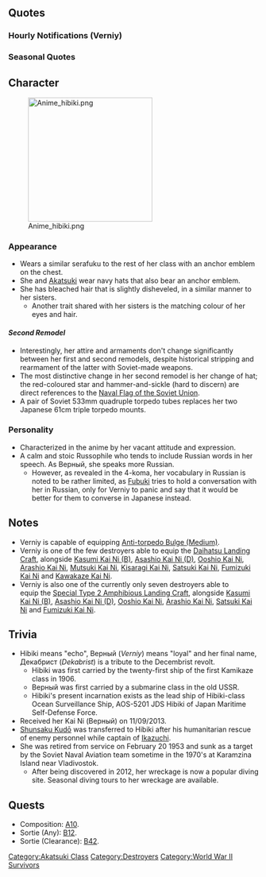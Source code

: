 {{ShipPageHeader}}
==Quotes==
{{ShipQuotes
|Introduction = 響だよ。その活躍ぶりから、不死鳥の通り名もあるよ
|Introduction/En = I'm Hibiki. I'm also referred to as "The Phoenix" from my exploits.

|Introduction/Verniy = ひび…Верный（ｳﾞｪｰﾙﾇｲ）だ。信頼できると言う意味の名なんだ
|Introduction/Verniy/En = I'm Hibi— Verniy. It's a name that has the meaning of "Faithful" (in Russian).

|Library = 数ある特型駆逐艦の中で、最後まで生き残ったのが、響。<br>転戦の後、あの大和水上特攻時には修理で同行できなかったんだ。<br>賠償艦としてソ連に引き渡され「信頼できる」という意味の艦名になったんだ。
|Library/En = Surviving till the very end among the many special-class destroyers was I, Hibiki.<br>After experiencing several battles, I was unable to accompany the Yamato Surface Special Attack Force due to repairs.<br>I was handed over to the Soviet Union as a prize of war, and was given a name that means "Faithful" (in Russian).

|Secretary 1 = 司令官、何だい？
|Secretary 1/En = Commander, what is it?

|Secretary 1/Verniy = 司令官、大丈夫か？
|Secretary 1/Verniy/En = Commander, are you alright?

|Secretary 2 = そろそろ戻っても、いいかな？
|Secretary 2/En = Is it fine if I return soon?
|Secretary 2/Note = Verniy Secretary(2) is the same as Hibiki Secretary(3)

|Secretary 2/Verniy = 司令官、作戦命令を
|Secretary 2/Verniy/En = Commander, your orders please.

|Secretary 3 = 司令官、作戦命令を
|Secretary 3/En = Commander, your orders please.

|Secretary 3/Verniy = до свидания（ﾀﾞｽﾋﾞﾀﾞｰﾆｬ）
|Secretary 3/Verniy/En = Farewell.

|Idle/Verniy = 大丈夫だよ。私は一人でも。
|Idle/Verniy/En = It's all right. Even if I am alone.
|Idle/Verniy/Note = She was the sole survivor of the Akatsuki-class destroyers, as well as one of the few ships that survived the war.

|Secretary Married = 司令官、疲れてない？
|Secretary Married/En = Commander, aren't you tired?

|Wedding = 司令官、愛とか恋とかって…なんのことなんだ…？　えっ？教えてくれるのか？
|Wedding/En = Commander, things like affection and love... what are they...? Eh? You'll teach me?

|Looking At Scores = 司令官に連絡みたいだよ
|Looking At Scores/En = It appears there is a message for you, Commander.

|Joining A Fleet = 了解、響、出撃する。
|Joining A Fleet/En = Roger, Hibiki, heading out.

|Joining A Fleet/Verniy = 了解、Верный（ｳﾞｪｰﾙﾇｲ）、出撃する。
|Joining A Fleet/Verniy/En = Roger, Verniy, heading out.

|Equipment 1 = Хорошо(ﾊﾗｼｮｰ)…こいつは力を感じる。
|Equipment 1/En = Marvelous... I can feel the power in this.
|Equipment 1/Note = Хорошо = Good [http://translate.google.com/#ru/en/%D0%A5%D0%BE%D1%80%D0%BE%D1%88%D0%BE]

|Equipment 1/Verniy = Хорошо(ﾊﾗｼｮｰ)…これは信頼できる。
|Equipment 1/Verniy/En = Nice... I can trust in this.

|Equipment 2 = ほぅ、これはいいな…Спасибо(ｽﾊﾟｽｨｰﾊﾞ)
|Equipment 2/En = Hm, this is great... Thanks.
|Equipment 2/Note = Спасибо = Thanks [http://translate.google.com/#ru/en/%D0%A1%D0%BF%D0%B0%D1%81%D0%B8%D0%B1%D0%BE]

|Equipment 2/Verniy = いいな…Спасибо(ｽﾊﾟｽｨｰﾊﾞ)
|Equipment 2/Verniy/En = This is great... Thanks.

|Equipment 3 = やるさ
|Equipment 3/En = That'll work.

|Equipment 3/Verniy = Ура!(ｳﾗｰ!)
|Equipment 3/Verniy/En = Hurrah!
|Equipment 3/Verniy/Note = Ура = Hooray! [http://translate.google.com/#ru/en/%D0%A3%D1%80%D0%B0!]

|Supply = Хорошо(ﾊﾗｼｮｰ)…こいつは力を感じる。
|Supply/En = Marvelous... I can feel the power in this.
|Supply/Note = Same as Equipment(1) (Base)

|Supply/Verniy = Спасибо(ｽﾊﾟｽｨｰﾊﾞ)
|Supply/Verniy/En = Thank you.

|Docking Minor = 治してくるね。
|Docking Minor/En = I'll go patch myself up.

|Docking Minor/Verniy = Спасибо(ｽﾊﾟｽｨｰﾊﾞ)
|Docking Minor/Verniy/En = Thank you.

|Docking Major = 不死鳥の秘密は、修理のタイミングにもあるんだよ。
|Docking Major/En = The secret of "The Phoenix" lies in the timing of its repairs as well.
|Docking Major/Note = Missed out on several death expeditions due to being repaired.

|Docking Complete = 艦の修理が完了したってさ
|Docking Complete/En = I heard the repairs of the ship are completed.

|Construction = 新戦力が加わったようだね
|Construction/En = It seems like fresh forces have been added.

|Returning From Sortie = 艦隊が戻ってきたね、お疲れ
|Returning From Sortie/En = The fleet has returned. Thanks for the hard work.

|Starting A Sortie = 不死鳥の名は伊達じゃない。出るよ
|Starting A Sortie/En = My reputation as "The Phoenix" isn't just for show. Sortieing.

|Starting A Sortie/Verniy = 信頼の名は伊達じゃない。出るよ
|Starting A Sortie/Verniy/En = My name of "Faithful" isn't just for show. Sortieing.

|Battle Start = さて、やりますか
|Battle Start/En = Well then, shall we do it?

|Attack = 無駄だね
|Attack/En = How futile.

|Night Battle = Ура!(ｳﾗｰ!)
|Night Battle/En = Hurrah! This was also the most common battle cry of the Red Army.

|Night Attack = 遅いよ
|Night Attack/En = Too slow.

|Night Attack/Verniy = Хорошо(ﾊﾗｼｮｰ)
|Night Attack/Verniy/En = Nice.

|MVP = 勝利か。いい響きだな。嫌いじゃない
|MVP/En = Victory? It has a nice ring to it. I don't hate it.
|MVP/Note = This play on her name, using 'hibiki' (literally 'echo') to mean the sound of a word.

|Minor Damage 1 = くっ…
|Minor Damage 1/En = Ugh...

|Minor Damage 2 = 沈まんさ…
|Minor Damage 2/En = I won't sink...

|Major Damage = さすがにこれは、恥ずかしいな…
|Major Damage/En = As expected, this is... embarrassing.

|Sunk = 私の最後の名はВерный（ｳﾞｪｰﾙﾇｲ）だ…до свидания（ﾀﾞｽﾋﾞﾀﾞｰﾆｬ）
|Sunk/En = My final name is Verniy... Farewell.
|Sunk/Note = до свидания = Goodbye [http://translate.google.com/#ru/en/%D0%B4%D0%BE%20%D1%81%D0%B2%D0%B8%D0%B4%D0%B0%D0%BD%D0%B8%D1%8F]. What she says isn't entirely true, as she was renamed a second time, as the Dekabrist (Ru: Декабрист) before finally being sunk as target ship.

|Sunk/Verniy = 私の本当の名は響…до свидания（ﾀﾞｽﾋﾞﾀﾞｰﾆｬ）…さようなら。
|Sunk/Verniy/En = My true name is Hibiki... Farewell... Goodbye.
}}
===Hourly Notifications (Verniy)===
{{Shiphourly
|Ship = Verniy
|00JP = полночь(ﾎﾟｰﾙﾅﾁ 訳:深夜0時)…失礼、マルマルマルマル。
|00EN = полночь (Polnoch': midnight) ...Pardon me, 0000.
|01JP = マルヒトマルマル。深夜だね。
|01EN = 0100. It's getting late, isn't it?
|02JP = マルフタマルマル。静かな海は…嫌いじゃない。
|02EN = 0200. The calm seas... I don't hate them.
|03JP = マルサンマルマル。眠かったらどうぞ。私の膝を貸そうか。
|03EN = 0300. Go ahead if you feel sleepy. Shall I lend you my lap?
|04JP = マルヨンマルマル。私は任務中に眠くならない。
|04EN = 0400. I won't feel sleepy when I'm on duty.
|05JP = マルゴーマルマル。空の色が変わる頃だ。…綺麗だな。
|05EN = 0500. It's the time when the sky changes its color. ...How beautiful.
|06JP = マルロクマルマル。司令官、悪いがちょっと重い…。
|06EN = 0600. Commander, I feel bad but it's a little heavy...
|07JP = マルナナマルマル、朝だ。朝食を摂ろう。
|07EN = 0700. It's morning. Let's have breakfast.
|08JP = マルハチマルマル。任務を始めようか。
|08EN = 0800. Shall we start our mission?
|09JP = マルキュウマルマル。艦隊に、遠征の指示を。
|09EN = 0900. Expedition orders for the fleet, please.
|10JP = ヒトマルマルマル。司令官、残った艦は、私が引き受けよう。
|10EN = 1000. Commander, as for the remaining ships, I shall take over them.
|11JP = ヒトヒトマルマル。皆を連れて、演習してこようか。
|11EN = 1100. Shall we take everyone out and have (naval) exercises?
|12JP = полдень(ﾎﾟｰﾙﾁﾞｪﾆ 訳：正午)…失礼、ヒトフタマルマル。気を抜くと言葉が…。気をつける。
|12EN = полдень (polden': noon) ...Pardon me, 1200. I let my mind wanders and my words are... I'll be more careful.
|13JP = ヒトサンマルマル。今日のランチは…ハイ、これ。ピロシキだ。
|13EN = 1300. Today's lunch is... here, have this. It's pirozhki.
|13Note = http://en.wikipedia.org/wiki/Pirozhki‎ in case you're wondering.
|14JP = ヒトヨンマルマル。午後の艦隊勤務を始めよう。疲れてはいない。
|14EN = 1400. Let's begin the afternoon fleet missions. I'm not tired.
|15JP = ヒトゴーマルマル。引き続き、訓練だ。疲労の溜まっている艦は休ませよう。
|15EN = 1500. Following up, it's training time. Let's excuse ships that are fatigued.
|16JP = ヒトロクマルマル。全艦隊戻ったら、反省会だ。
|16EN = 1600. Once all fleets have returned, it's time for a review meeting.
|17JP = ヒトナナマルマル。司令官、さぁ皆に一言を。
|17EN = 1700. Commander, now, a word to everyone please.
|18JP = ヒトハチマルマル。何？司令官。これから演習の予定だけど。
|18EN = 1800. What is it, Commander? There's plan for exercises after this, though.
|19JP = ヒトキュウマルマル。訓練がきついって？それは済まなかった。
|19EN = 1900. The training was too intense, you say? I apologize for that.
|20JP = フタマルマルマル。司令官、カレーは…ちょっとわからない。
|20EN = 2000. Commander, curry is... I don't really know how to make it.
|20Note = Well, you did try to [https://www.youtube.com/watch?v=lp22693hJOs flamethrower a pot]...
|21JP = フタヒトマルマル。今夜はボルシチでどう？私のは美味い。
|21EN = 2100. How about borscht for tonight? My borscht is delicious.
|21Note = http://en.wikipedia.org/wiki/Borscht<br>
Again, in case you're wondering.
|22JP = フタフタマルマル。ボルシチ、皆も喜んでくれた。嬉しいな。
|22EN = 2200. Everyone liked the borscht. I'm glad.
|23JP = フタサンマルマル。司令官、今日も一日、お疲れ様。
|23EN = 2300. Commander, thanks for your hard work today as well.
}}
===Seasonal Quotes===
{{Shipquoteseasonal
|RainySeason2015 = 司令官の手は、温かいな。いや、その…ロシアでは、重宝される手だ。
|RainySeason2015_EN = Commander's hand... is warm. No, that's... It's very handy in Russia.
|RainySeason2015_Clip = {{Audio|file=Верный_Rainy_Season_2015.ogg}}
|RainySeason2015_Note = That is, holding hands to warm up. <br>Literally: In Russia, ''it's a very convenient/useful hand.''<br>''As Verniy''

|Valentine2016 = 司令官、 ロシア風チョコあげる…どこがロシア風かって？ それはないしょだ。
|Valentine2016_EN = Commander, I brought some Russian chocolate. What makes that Russian? It's a secret.
|Valentine2016_Clip = {{Audio|file=Hibiki Valentine 2016.ogg}}
|Valentine2016_Note = 

|Hinamatsuri2016 = 春か。春はいいな。いつだって春の来ない冬はない。Хорошо
|Hinamatsuri2016_EN = Spring, huh. Spring is nice. A winter will always be followed by spring. Хорошо (Very good).
|Hinamatsuri2016_Clip = {{Audio|file=Hibiki Hinamatsuri 2016.ogg}}
|Hinamatsuri2016_Note = ''Spring lines''

|WhiteDay2016 = 司令官、これは何だい。お返し？Спасибо。いただくよ。
|WhiteDay2016_EN = Commander, what's this? Return gift? Thank you. I'll take it.
|WhiteDay2016_Clip = {{Audio|file=Hibiki White Day 2016.ogg}}
|WhiteDay2016_Note =

|Spring2016 = 春か。春はいいな。いつだって春の来ない冬はない。Хорошо
|Spring2016_EN = Spring, huh. Spring is nice. A winter will always be followed by spring. Хорошо (Very good).
|Spring2016_Clip = {{Audio|file=Hibiki_Hinamatsuri_2016.ogg}}
|Spring2016_Note = From [[Seasonal/Hinamatsuri_2016]]

|ThirdAnniversary2016 = 司令官、艦隊と我が第六駆逐隊は三周年だ。Хорошо(ﾊﾗｼｮｰ)。さすがにこれは…うれしいな	
|ThirdAnniversary2016_EN = Commander, it's the fleet's and our 6thDesDiv's third anniversary. Splendid. As expected, this is... pleasant.	
|ThirdAnniversary2016_Clip = {{Audio|file=Hibiki_Third_Anniversary.ogg}}
|ThirdAnniversary2016_Note = 

|RainySeason2016 = 電のてるてる坊主、いいな。かわいい。暁のそれは…なんだい？怪獣？
|RainySeason2016_EN = Inazuma's teru-teru bouzu, looks nice. It's cute. As for Akatsuki's... what may it be? A monster?
|RainySeason2016_Clip = {{Audio|file=Hibiki_Rainy_Season_2016.ogg}}
|RainySeason2016_Note = 

|RainySeason2016_2 = 司令官の手は、温かいな。いや、その…ロシアでは、重宝される手だ。
|RainySeason2016_2_EN = Commander's hand... it's warm. No, that's... It's a gifted hand to have in Russia.
|RainySeason2016_2_Clip = {{Audio|file=Верный Rainy Season 2015.ogg}}
|RainySeason2016_2_Note = ''Secretary 2 (as Верный)''<br>From Rainy Season 2015

|MidSummer2016 = 暁、防波堤をもっと高く作らないと。あ……また作ればいいさ。手伝おう
|MidSummer2016_EN = Akatsuki, you have to build the breakwater taller or else... Ah... it's fine, we can always build it again. Let me help you.
|MidSummer2016_Clip = {{Audio|file=Hibiki Mid-Summer 2016.ogg}}
}}

==Character==

[[File:Anime hibiki.png|thumb|250px]]

===Appearance===
*Wears a similar serafuku to the rest of her class with an anchor emblem on the chest.
*She and [[Akatsuki]] wear navy hats that also bear an anchor emblem.
*She has bleached hair that is slightly disheveled, in a similar manner to her sisters.
**Another trait shared with her sisters is the matching colour of her eyes and hair.
====''Second Remodel''====
*Interestingly, her attire and armaments don't change significantly between her first and second remodels, despite historical stripping and rearmament of the latter with Soviet-made weapons.
*The most distinctive change in her second remodel is her change of hat; the red-coloured star and hammer-and-sickle (hard to discern) are direct references to the [[wikipedia:List_of_USSR_navy_flags#Ensign_and_Flag|Naval Flag of the Soviet Union]].
*A pair of Soviet 533mm quadruple torpedo tubes replaces her two Japanese 61cm triple torpedo mounts.
===Personality===
*Characterized in the anime by her vacant attitude and expression.
*A calm and stoic Russophile who tends to include Russian words in her speech. As Верный, she speaks more Russian.
**However, as revealed in the 4-koma, her vocabulary in Russian is noted to be rather limited, as [[Fubuki]] tries to hold a conversation with her in Russian, only for Verniy to panic and say that it would be better for them to converse in Japanese instead.

==Notes==
*Verniy is capable of equipping [[Anti-torpedo Bulge (Medium)]].
*Verniy is one of the few destroyers able to equip the [[Daihatsu Landing Craft]], alongside [[Kasumi Kai Ni B|Kasumi Kai Ni (B)]], [[Asashio Kai Ni D|Asashio Kai Ni (D)]], [[Ooshio Kai Ni]], [[Arashio Kai Ni]], [[Mutsuki Kai Ni]], [[Kisaragi Kai Ni]], [[Satsuki Kai Ni]], [[Fumizuki Kai Ni]] and [[Kawakaze Kai Ni]].
*Verniy is also one of the currently only seven destroyers able to equip the [[Special Type 2 Amphibious Landing Craft]], alongside [[Kasumi Kai Ni B|Kasumi Kai Ni (B)]], [[Asashio Kai Ni D|Asashio Kai Ni (D)]], [[Ooshio Kai Ni]], [[Arashio Kai Ni]], [[Satsuki Kai Ni]] and [[Fumizuki Kai Ni]].

==Trivia==
*Hibiki means "echo", Верный (''Verniy'') means "loyal" and her final name, Декабрист (''Dekabrist'') is a tribute to the Decembrist revolt.
**Hibiki was first carried by the twenty-first ship of the first Kamikaze class in 1906.
**Верный was first carried by a submarine class in the old USSR.
**Hibiki's present incarnation exists as the lead ship of Hibiki-class Ocean Surveillance Ship, AOS-5201 JDS Hibiki of Japan Maritime Self-Defense Force.
* Received her Kai Ni (Верный) on 11/09/2013.
* [http://en.wikipedia.org/wiki/Shunsaku_Kud%C5%8D Shunsaku Kudō] was transferred to Hibiki after his humanitarian rescue of enemy personnel while captain of [[Ikazuchi]].
*She was retired from service on February 20 1953 and sunk as a target by the Soviet Naval Aviation team sometime in the 1970's at Karamzina Island near Vladivostok.
**After being discovered in 2012, her wreckage is now a popular diving site. Seasonal diving tours to her wreckage are available.

==Quests==
*Composition: [[Quests#A10|A10]].
*Sortie (Any): [[Quests#B12|B12]].
*Sortie (Clearance): [[Quests#B42|B42]].

{{ShipPageFooter}}
[[Category:Akatsuki Class]]
[[Category:Destroyers]]
[[Category:World War II Survivors]]